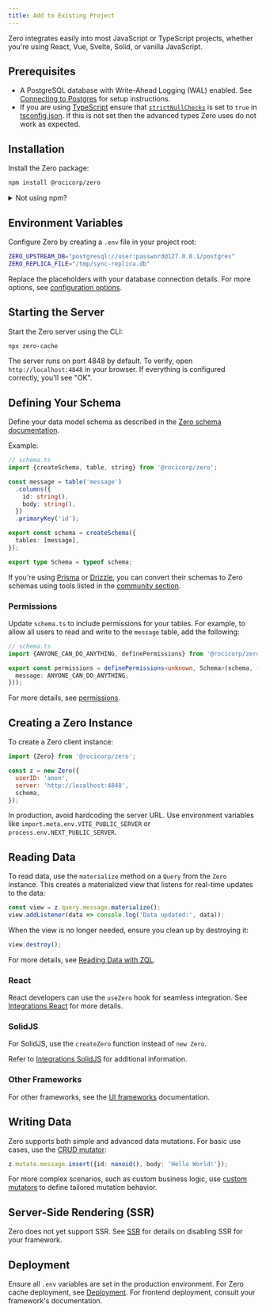 ```yaml
---
title: Add to Existing Project
---
```


Zero integrates easily into most JavaScript or TypeScript projects, whether
you're using React, Vue, Svelte, Solid, or vanilla JavaScript.

## Prerequisites

- A PostgreSQL database with Write-Ahead Logging (WAL) enabled. See [Connecting
  to Postgres](connecting-to-postgres) for setup instructions.
- If you are using [TypeScript](https://www.typescriptlang.org/) ensure that
  [`strictNullChecks`](https://www.typescriptlang.org/tsconfig/#strictNullChecks)
  is set to `true` in [tsconfig.json](https://www.typescriptlang.org/tsconfig/). If this is not set then the advanced types Zero uses do not work
  as expected.

## Installation

Install the Zero package:

```bash
npm install @rocicorp/zero
```

<details>
<summary id="not-npm">Not using npm?</summary>

Zero's server component depends on `@rocicorp/zero-sqlite3`, which contains a
binary that requires running a postinstall script. Most alternative package
managers (non-npm) disable these scripts by default for security reasons. Here's
how to enable installation for common alternatives:

### pnpm

For [pnpm](https://pnpm.io/), either:

- Run `pnpm approve-builds` to approve all build scripts, or
- Add the specific dependency to your `package.json`:

```json
"pnpm": {
  "onlyBuiltDependencies": [
    "@rocicorp/zero-sqlite3"
  ]
}
```

### Bun

For [Bun](https://bun.sh/), add the dependency to your trusted dependencies
list:

```json
"trustedDependencies": [
  "@rocicorp/zero-sqlite3"
],
```

</details>

## Environment Variables

Configure Zero by creating a `.env` file in your project root:

```bash
ZERO_UPSTREAM_DB="postgresql://user:password@127.0.0.1/postgres"
ZERO_REPLICA_FILE="/tmp/sync-replica.db"
```

Replace the placeholders with your database connection details. For more
options, see [configuration options](zero-cache-config).

## Starting the Server

Start the Zero server using the CLI:

```bash
npx zero-cache
```

The server runs on port 4848 by default. To verify, open `http://localhost:4848`
in your browser. If everything is configured correctly, you'll see "OK".

## Defining Your Schema

Define your data model schema as described in the [Zero schema
documentation](zero-schema).

Example:

```ts
// schema.ts
import {createSchema, table, string} from '@rocicorp/zero';

const message = table('message')
  .columns({
    id: string(),
    body: string(),
  })
  .primaryKey('id');

export const schema = createSchema({
  tables: [message],
});

export type Schema = typeof schema;
```

If you're using [Prisma](https://www.prisma.io/) or
[Drizzle](https://orm.drizzle.team/), you can convert their schemas to Zero
schemas using tools listed in the [community
section](./community#database-tools).

### Permissions

Update `schema.ts` to include permissions for your tables. For example, to allow
all users to read and write to the `message` table, add the following:

```ts
// schema.ts
import {ANYONE_CAN_DO_ANYTHING, definePermissions} from '@rocicorp/zero';

export const permissions = definePermissions<unknown, Schema>(schema, () => ({
  message: ANYONE_CAN_DO_ANYTHING,
}));
```

For more details, see [permissions](permissions).

## Creating a Zero Instance

To create a Zero client instance:

```js
import {Zero} from '@rocicorp/zero';

const z = new Zero({
  userID: 'anon',
  server: 'http://localhost:4848',
  schema,
});
```

In production, avoid hardcoding the server URL. Use environment variables like
`import.meta.env.VITE_PUBLIC_SERVER` or `process.env.NEXT_PUBLIC_SERVER`.

## Reading Data

To read data, use the `materialize` method on a `Query` from the `Zero`
instance. This creates a materialized view that listens for real-time updates to
the data:

```js
const view = z.query.message.materialize();
view.addListener(data => console.log('Data updated:', data));
```

When the view is no longer needed, ensure you clean up by destroying it:

```js
view.destroy();
```

For more details, see [Reading Data with ZQL](reading-data).

### React

React developers can use the `useZero` hook for seamless integration. See
[Integrations React](react) for more details.

### SolidJS

For SolidJS, use the `createZero` function instead of `new Zero`.

Refer to [Integrations SolidJS](solidjs) for additional information.

### Other Frameworks

For other frameworks, see the [UI frameworks](community#ui-frameworks)
documentation.

## Writing Data

Zero supports both simple and advanced data mutations. For basic use cases,
use the [CRUD mutator](writing-data):

```ts
z.mutate.message.insert({id: nanoid(), body: 'Hello World!'});
```

For more complex scenarios, such as custom business logic, use
[custom mutators](custom-mutators) to define tailored mutation behavior.

## Server-Side Rendering (SSR)

Zero does not yet support SSR. See [SSR](zql-on-the-server#ssr) for details on disabling SSR for your framework.

## Deployment

Ensure all `.env` variables are set in the production environment. For Zero
cache deployment, see [Deployment](deployment). For frontend deployment, consult
your framework's documentation.
